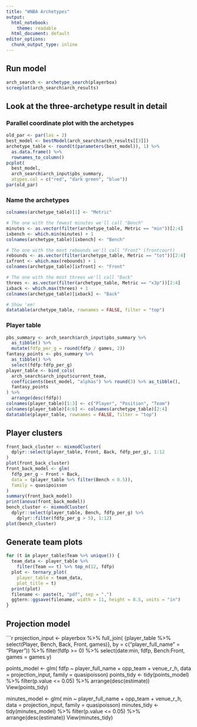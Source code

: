 ```yaml
---
title: "WNBA Archetypes"
output:
  html_notebook: 
    theme: readable
  html_document: default
editor_options: 
  chunk_output_type: inline
---
```

## Run model
```r
arch_search <- archetype_search(playerbox)
screeplot(arch_search$arch_results)
```

## Look at the three-archetype result in detail

### Parallel coordinate plot with the archetypes
```r
old_par <- par(las = 2)
best_model <- bestModel(arch_search$arch_results[[3]])
archetype_table <- round(t(parameters(best_model)), 1) %>%
  as.data.frame() %>%
  rownames_to_column()
pcplot(
  best_model, 
  arch_search$arch_input$pbs_summary, 
  atypes.col = c("red", "dark green", "blue"))
par(old_par)
```
### Name the archetypes
```r
colnames(archetype_table)[1] <- "Metric"

# The one with the fewest minutes we'll call "Bench"
minutes <- as.vector(filter(archetype_table, Metric == "min"))[2:4]
ixbench <- which.min(minutes) + 1
colnames(archetype_table)[ixbench] <- "Bench"

# The one with the most rebounds we'll call "Front" (frontcourt)
rebounds <- as.vector(filter(archetype_table, Metric == "tot"))[2:4]
ixfront <- which.max(rebounds) + 1
colnames(archetype_table)[ixfront] <- "Front"

# The one with the most threes we'll call "Back"
threes <- as.vector(filter(archetype_table, Metric == "x3p"))[2:4]
ixback <- which.max(threes) + 1
colnames(archetype_table)[ixback] <- "Back"

# Show 'em!
datatable(archetype_table, rownames = FALSE, filter = "top")
```
### Player table
```r
pbs_summary <- arch_search$arch_input$pbs_summary %>%
  as_tibble() %>%
  mutate(fdfp_per_g = round(fdfp / games, 2))
fantasy_points <- pbs_summary %>%
  as_tibble() %>%
  select(fdfp:fdfp_per_g)
player_table <- bind_cols(
  arch_search$arch_input$current_team,
  coefficients(best_model, "alphas") %>% round(3) %>% as_tibble(),
  fantasy_points
) %>%
  arrange(desc(fdfp))
colnames(player_table)[1:3] <- c("Player", "Position", "Team")
colnames(player_table)[4:6] <- colnames(archetype_table)[2:4]
datatable(player_table, rownames = FALSE, filter = "top")
```
## Player clusters
```r
front_back_cluster <- mixmodCluster(
  dplyr::select(player_table, Front, Back, fdfp_per_g), 1:12
)
plot(front_back_cluster)
front_back_model <- glm(
  fdfp_per_g ~ Front + Back, 
  data = (player_table %>% filter(Bench < 0.5)),
  family = quasipoisson
)
summary(front_back_model)
print(anova(front_back_model))
bench_cluster <- mixmodCluster(
  dplyr::select(player_table, Bench, fdfp_per_g) %>% 
    dplyr::filter(fdfp_per_g > 5), 1:12)
plot(bench_cluster)
```
## Generate team plots
```r
for (t in player_table$Team %>% unique()) {
  team_data <- player_table %>% 
    filter(Team == t) %>% top_n(12, fdfp)
  plot <- ternary_plot(
    player_table = team_data, 
    plot_title = t)
  print(plot)
  filename <- paste(t, "pdf", sep = ".")
  ggtern::ggsave(filename, width = 11, height = 8.5, units = "in")
}
```
## Projection model
```r
projection_input <- playerbox %>%
  full_join(
    {player_table %>% select(Player, Bench, Back, Front, games)},
    by = c("player_full_name" = "Player")) %>%
  filter(fdfp >= 0) %>%
  select(date:min, fdfp, Bench:Front, games = games.y)

points_model <- glm(
  fdfp ~ player_full_name + opp_team + venue_r_h,
  data = projection_input,
  family = quasipoisson)
points_tidy <- tidy(points_model) %>%
  filter(p.value <= 0.05) %>%
  arrange(desc(estimate))
View(points_tidy)

minutes_model <- glm(
  min ~ player_full_name + opp_team + venue_r_h,
  data = projection_input,
  family = quasipoisson)
minutes_tidy <- tidy(minutes_model) %>%
  filter(p.value <= 0.05) %>%
  arrange(desc(estimate))
View(minutes_tidy)
